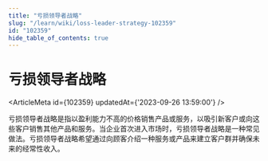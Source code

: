 ```yaml
---
title: "亏损领导者战略"
slug: "/learn/wiki/loss-leader-strategy-102359"
id: "102359"
hide_table_of_contents: true
---
```



# 亏损领导者战略

<ArticleMeta id={102359} updatedAt={'2023-09-26 13:59:00'} />
<div className='border-solid border-b border-t-0 my-4 border-[var(--ifm-color-gray-300)]' />

亏损领导者战略是指以盈利能力不高的价格销售产品或服务，以吸引新客户或向这些客户销售其他产品和服务。当企业首次进入市场时，亏损领导者战略是一种常见做法。亏损领导者战略希望通过向顾客介绍一种服务或产品来建立客户群并确保未来的经常性收入。
